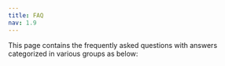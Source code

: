 ```yaml
---
title: FAQ
nav: 1.9
---
```



This page contains the frequently asked questions with answers categorized in various groups as below:

<Faq />